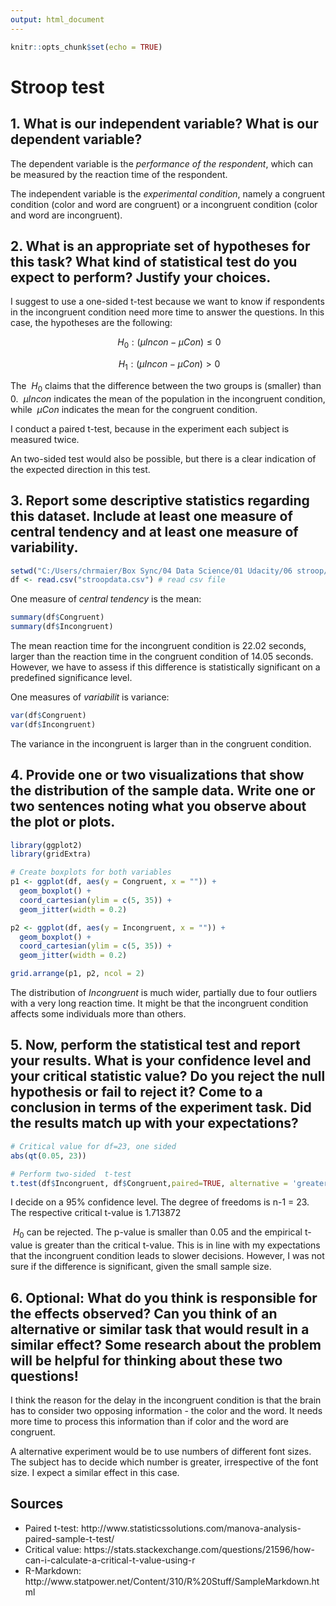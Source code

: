 ---
output: html_document
---

```{r setup, include=FALSE}
knitr::opts_chunk$set(echo = TRUE)
```

# Stroop test

## 1. What is our independent variable? What is our dependent variable?
The dependent variable is the *performance of the respondent*, which can be measured
by the reaction time of the respondent.

The independent variable is the *experimental condition*, namely a congruent condition
(color and word are congruent) or a incongruent condition (color and word are incongruent). 

## 2. What is an appropriate set of hypotheses for this task? What kind of statistical test do you expect to perform? Justify your choices.
I suggest to use a one-sided t-test because we want to know if respondents in the
incongruent condition need more time to answer the questions. In this case, the
hypotheses are the following:

$$\ H_0: (μIncon-μCon) ≤ 0 $$

$$\ H_1: (μIncon-μCon) > 0 $$

The $\ H_0$ claims that the difference between the two groups is (smaller) than 0.
$\ μIncon$ indicates the mean of the population in the incongruent condition, while
$\ μCon$ indicates the mean for the congruent condition.

I conduct a paired t-test, because in the experiment each subject is measured
twice.

An two-sided test would also be possible, but there is a clear indication of the
expected direction in this test.

## 3. Report some descriptive statistics regarding this dataset. Include at least one measure of central tendency and at least one measure of variability.
```{r echo=FALSE}
setwd("C:/Users/chrmaier/Box Sync/04 Data Science/01 Udacity/06 stroop/")
df <- read.csv("stroopdata.csv") # read csv file
```

One measure of *central tendency* is the mean:
```{r}
summary(df$Congruent)
summary(df$Incongruent)
```

The mean reaction time for the incongruent condition is 22.02 seconds, larger than
the reaction time in the congruent condition of 14.05 seconds.
However, we have to assess if this difference is
statistically significant on a predefined significance level.

One measures of *variabilit* is variance:
```{r}
var(df$Congruent)
var(df$Incongruent)
```

The variance in the incongruent is larger than in the congruent condition.

## 4. Provide one or two visualizations that show the distribution of the sample data. Write one or two sentences noting what you observe about the plot or plots.

```{r}
library(ggplot2)
library(gridExtra)

# Create boxplots for both variables
p1 <- ggplot(df, aes(y = Congruent, x = "")) + 
  geom_boxplot() +
  coord_cartesian(ylim = c(5, 35)) +
  geom_jitter(width = 0.2)

p2 <- ggplot(df, aes(y = Incongruent, x = "")) + 
  geom_boxplot() +
  coord_cartesian(ylim = c(5, 35)) +
  geom_jitter(width = 0.2)

grid.arrange(p1, p2, ncol = 2)
```

The distribution of *Incongruent* is much wider, partially due to four outliers with
a very long reaction time. It might be that the incongruent condition affects some
individuals more than others.

## 5. Now, perform the statistical test and report your results. What is your confidence level and your critical statistic value? Do you reject the null hypothesis or fail to reject it? Come to a conclusion in terms of the experiment task. Did the results match up with your expectations?

```{r}
# Critical value for df=23, one sided
abs(qt(0.05, 23))

# Perform two-sided  t-test
t.test(df$Incongruent, df$Congruent,paired=TRUE, alternative = 'greater')
```

I decide on a 95% confidence level. The degree of freedoms is n-1 = 23.
The respective critical t-value is 1.713872

$\ H_0$ can be rejected. The p-value is smaller than 0.05 and the empirical t-value
is greater than the critical t-value. This is in line with my expectations that
the incongruent condition leads to slower decisions. However, I was not sure if
the difference is significant, given the small sample size.

## 6. Optional: What do you think is responsible for the effects observed? Can you think of an alternative or similar task that would result in a similar effect? Some research about the problem will be helpful for thinking about these two questions!

I think the reason for the delay in the incongruent condition is that the brain
has to consider two opposing information - the color and the word. It needs more
time to process this information than if color and the word are congruent.

A alternative experiment would be to use numbers of different font sizes. 
The subject has to decide
which number is greater, irrespective of the font size. I expect a similar effect
in this case.

## Sources
* Paired t-test: http://www.statisticssolutions.com/manova-analysis-paired-sample-t-test/
* Critical value: https://stats.stackexchange.com/questions/21596/how-can-i-calculate-a-critical-t-value-using-r
* R-Markdown: http://www.statpower.net/Content/310/R%20Stuff/SampleMarkdown.html